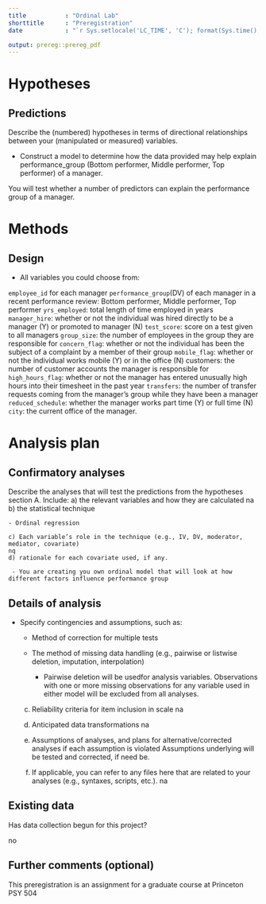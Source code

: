 ```yaml
---
title           : "Ordinal Lab"
shorttitle      : "Preregistration"
date            : "`r Sys.setlocale('LC_TIME', 'C'); format(Sys.time(), '%d\\\\. %B %Y')`"

output: prereg::prereg_pdf
---
```


# Hypotheses

## Predictions

Describe the (numbered) hypotheses in terms of directional relationships between your (manipulated or measured) variables.

- Construct a model to determine how the data provided may help explain performance_group (Bottom performer, Middle performer, Top performer) of a manager. 

You will test whether a number of predictors can explain the performance group of a manager.  

# Methods

## Design

- All variables you could choose from: 

`employee_id` for each manager
`performance_group`(DV) of each manager in a recent performance review: Bottom performer, Middle performer, Top performer
`yrs_employed`: total length of time employed in years
`manager_hire`: whether or not the individual was hired directly to be a manager (Y) or promoted to manager (N)
`test_score`: score on a test given to all managers
`group_size`: the number of employees in the group they are responsible for
`concern_flag`: whether or not the individual has been the subject of a complaint by a member of their group
`mobile_flag`: whether or not the individual works mobile (Y) or in the office (N)
customers: the number of customer accounts the manager is responsible for
`high_hours_flag`: whether or not the manager has entered unusually high hours into their timesheet in the past year
`transfers`: the number of transfer requests coming from the manager’s group while they have been a manager
`reduced_schedule`: whether the manager works part time (Y) or full time (N)
`city`: the current office of the manager.

# Analysis plan

## Confirmatory analyses 

Describe the analyses that will test the predictions from the hypotheses section A. Include: 
    a) the relevant variables and how they are calculated
    na
    b) the statistical technique
    
    - Ordinal regression 
    
    c) Each variable’s role in the technique (e.g., IV, DV, moderator, mediator, covariate)
    nq
    d) rationale for each covariate used, if any.
    
     - You are creating you own ordinal model that will look at how different factors influence performance group


## Details of analysis

- Specify contingencies and assumptions, such as: 

    - Method of correction for multiple tests
    - The method of missing data handling (e.g., pairwise or listwise deletion, imputation, interpolation)
    
      - Pairwise deletion will be usedfor analysis variables. Observations with one or more missing observations for any variable used in either model will be excluded from all analyses.
      
    c) Reliability criteria for item inclusion in scale
    na
    d) Anticipated data transformations
    na
    e) Assumptions of analyses, and plans for alternative/corrected analyses if each assumption is violated
    Assumptions underlying will be tested and corrected, if need be. 
    
    f) If applicable, you can refer to any files here that are related to your analyses (e.g., syntaxes, scripts, etc.).
    na


## Existing data
Has data collection begun for this project? 

no 

## Further comments (optional)

This preregistration is an assignment for a graduate course at Princeton PSY 504

